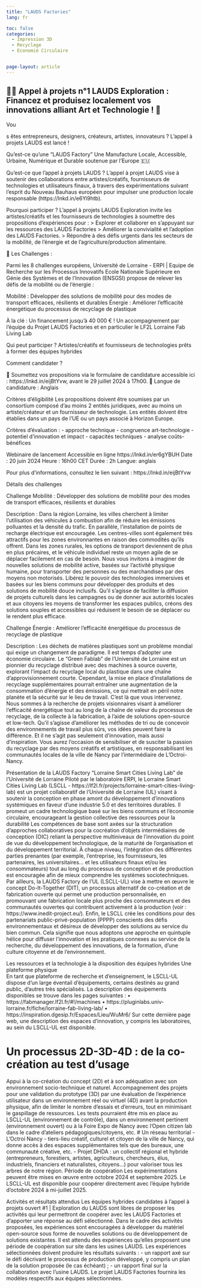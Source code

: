```yaml
---
title: "LAUDS Factories"
lang: fr

toc: false      
categories: 
  - Impression 3D
  - Recyclage
  - Economié Circulaire


page-layout: article  
---
```



## 🎨🚀 Appel à projets n°1 LAUDS Exploration : Financez et produisez localement vos innovations alliant Art et Technologie ! 🌟

Vou

s êtes entrepreneurs, designers, créateurs, artistes, innovateurs ? L'appel à projets LAUDS est lancé !

Qu'est-ce qu'une "LAUDS Factory"
Une Manufacture Locale, Accessible, Urbaine, Numérique et Durable soutenue par l'Europe 🇪🇺 

Qu'est-ce que l'appel à projets LAUDS ?
L'appel à projet LAUDS vise à soutenir des collaborations entre artistes/créatifs, fournisseurs de technologies et utilisateurs finaux, à travers des expérimentations suivant l'esprit du Nouveau Bauhaus européen pour impulser une production locale responsable (https://lnkd.in/e6Yi9htb).

Pourquoi participer ?
L'appel à projets LAUDS Exploration invite les artistes/créatifs et les fournisseurs de technologies à soumettre des propositions d'expériences pour :
> Explorer et collaborer en s’appuyant sur les ressources des LAUDS Factories
> Améliorer la convivialité et l'adoption des LAUDS Factories.
> Répondre à des défis urgents dans les secteurs de la mobilité, de l'énergie et de l'agriculture/production alimentaire.

🎯 Les Challenges :

Parmi les 8 challenges européens, Université de Lorraine - ERPI | Equipe de Recherche sur les Processus Innovatifs Ecole Nationale Supérieure en Génie des Systèmes et de l'Innovation (ENSGSI) propose de relever les défis de la mobilité ou de l'énergie :

Mobilité : Développer des solutions de mobilité pour des modes de transport efficaces, résilients et durables
Énergie : Améliorer l'efficacité énergétique du processus de recyclage de plastique

À la clé :
Un financement jusqu'à 40 000 € !
Un accompagnement par l'équipe du Projet LAUDS Factories et en particulier le LF2L Lorraine Fab Living Lab 

Qui peut participer ?
Artistes/créatifs et fournisseurs de technologies prêts à former des équipes hybrides

Comment candidater ?


📅 Soumettez vos propositions via le formulaire de candidature accessible ici : https://lnkd.in/eijBtYvw, avant le 29 juillet 2024 à 17h00.
📜 Langue de candidature : Anglais

Critères d'éligibilité
Les propositions doivent être soumises par un consortium composé d'au moins 2 entités juridiques, avec au moins un artiste/créateur et un fournisseur de technologie.
Les entités doivent être établies dans un pays de l’UE ou un pays associé à Horizon Europe.

Critères d'évaluation : 
- approche technique 
- congruence art-technologie 
- potentiel d'innovation et impact 
- capacités techniques 
- analyse coûts-bénéfices

Webinaire de lancement 
Accessible en ligne https://lnkd.in/er6gYBUH 
Date : 20 juin 2024 Heure : 16h00 CET
Durée : 2h
Langue: anglais

Pour plus d'informations, consultez le lien suivant : https://lnkd.in/eijBtYvw

Détails des challenges


Challenge Mobilité : Développer des solutions de mobilité pour des modes de transport efficaces, résilients et durables

	

Description : Dans la région Lorraine, les villes cherchent à limiter l'utilisation des véhicules à combustion afin de réduire les émissions polluantes et la densité du trafic. En parallèle, l'installation de points de recharge électrique est encouragée. Les centres-villes sont également très attractifs pour les zones environnantes en raison des commodités qu'ils offrent. Dans les zones rurales, les options de transport deviennent de plus en plus précaires, et le véhicule individuel reste un moyen agile de se déplacer facilement en cas de besoin. Nous vous invitons à imaginer de nouvelles solutions de mobilité active, basées sur l'activité physique humaine, pour transporter des personnes ou des marchandises par des moyens non motorisés. Libérez le pouvoir des technologies immersives et basées sur les biens communs pour développer des produits et des solutions de mobilité douce inclusifs. Qu'il s'agisse de faciliter la diffusion de projets culturels dans les campagnes ou de donner aux autorités locales et aux citoyens les moyens de transformer les espaces publics, créons des solutions souples et accessibles qui réduisent le besoin de se déplacer ou le rendent plus efficace.


Challenge Énergie : Améliorer l'efficacité énergétique du processus de recyclage de plastique


Description : Les déchets de matières plastiques sont un problème mondial qui exige un changement de paradigme. Il est temps d'adopter une économie circulaire. Le "Green Fablab" de l'Université de Lorraine est un pionnier du recyclage distribué avec des machines à source ouverte, explorant l'impact du recyclage local du plastique dans une chaîne d'approvisionnement courte. Cependant, la mise en place d'installations de recyclage supplémentaires pourrait entraîner une augmentation de la consommation d'énergie et des émissions, ce qui mettrait en péril notre planète et la sécurité sur le lieu de travail. C'est là que vous intervenez. Nous sommes à la recherche de projets visionnaires visant à améliorer l'efficacité énergétique tout au long de la chaîne de valeur du processus de recyclage, de la collecte à la fabrication, à l'aide de solutions open-source et low-tech. Qu'il s'agisse d'améliorer les méthodes de tri ou de concevoir des environnements de travail plus sûrs, vos idées peuvent faire la différence. Et il ne s'agit pas seulement d'innovation, mais aussi d'inspiration. Vous aurez l'occasion de sensibiliser et de susciter la passion du recyclage par des moyens créatifs et artistiques, en responsabilisant les communautés locales de la ville de Nancy par l'intermédiaire de L'Octroi-Nancy.




Présentation de la LAUDS Factory "Lorraine Smart Cities Living Lab" de l’Université de Lorraine
Piloté par le laboratoire ERPI, le Lorraine Smart Cities Living Lab (LSCLL - https://lf2l.fr/projects/lorraine-smart-cities-living-lab) est un projet collaboratif de l'Université de Lorraine (UL) visant à soutenir la conception en phase amont du développement d'innovations systémiques en faveur d'une industrie 5.0 et des territoires durables. Il promeut un cadre technologique basé sur les biens communs et l’économie circulaire, encourageant la gestion collective des ressources pour la durabilité
Les compétences de base sont axées sur la structuration d'approches collaboratives pour la cocréation d'objets intermédiaires de conception (OIC) reliant la perspective multiniveaux de l'innovation du point de vue du développement technologique, de la maturité de l'organisation et du développement territorial. À chaque niveau, l'intégration des différentes parties prenantes (par exemple, l'entreprise, les fournisseurs, les partenaires, les universitaires... et les utilisateurs finaux et/ou les consommateurs) tout au long du processus de conception et de production est encouragée afin de mieux comprendre les systèmes sociotechniques. 
Par ailleurs, la LAUDS Factory de l’UL (LSCLL-UL) vise à mettre en œuvre le concept Do-It-Together (DIT), un processus alternatif de co-création et de fabrication ouverte qui permet une production personnalisée, en promouvant une fabrication locale plus proche des consommateurs et des communautés ouvertes qui contribuent activement à la production (voir : https://www.inedit-project.eu/).
Enfin, le LSCLL crée les conditions pour des partenariats public-privé-population (PPPP) conscients des défis environnementaux et désireux de développer des solutions au service du bien commun. Cela signifie que nous adoptons une approche en quintuple hélice pour diffuser l'innovation et les pratiques connexes au service de la recherche, du développement des innovations, de la formation, d'une culture citoyenne et de l'environnement. 

Les ressources et la technologie à la disposition des équipes hybrides
Une plateforme physique  
En tant que plateforme de recherche et d'enseignement, le LSCLL-UL dispose d'un large éventail d'équipements, certains destinés au grand public, d'autres très spécialisés. La description des équipements disponibles se trouve dans les pages suivantes :
•	https://fabmanager.lf2l.fr/#!/machines
•	https://pluginlabs.univ-lorraine.fr/fiche/lorraine-fab-living-lab/
•	https://inspiration.dgesip.fr/Espaces/Lieu/WuMr6/
Sur cette dernière page web, une description des espaces d'innovation, y compris les laboratoires, au sein du LSCLL-UL est disponible.

# Un processus 2D-3D-4D : de la co-création au test d'usage 
Appui à la co-création du concept (2D) et à son adéquation avec son environnement socio-technique et naturel. Accompagnement des projets pour une validation du prototype (3D) par une évaluation de l'expérience utilisateur dans un environnement réel ou virtuel (4D) avant la production physique, afin de limiter le nombre d'essais et d'erreurs, tout en minimisant le gaspillage de ressources. Les tests pourraient être mis en place au LSCLL-UL (environnement de contrôle), dans un environnement pertinent (environnement ouvert) ou à la Foire Expo de Nancy avec l'Open citizen lab dans le cadre d'ateliers pédagogiques/citoyens, etc.
# Un réseau territorial
- L'Octroi Nancy - tiers-lieu créatif, culturel et citoyen de la ville de Nancy, qui donne accès à des espaces supplémentaires tels que des bureaux, une communauté créative, etc.
- Projet DHDA : un collectif régional et hybride (entrepreneurs, forestiers, artistes, agriculteurs, chercheurs, élus, industriels, financiers et naturalistes, citoyens...) pour valoriser tous les arbres de notre région.
Période de coopération
Les expérimentations peuvent être mises en œuvre entre octobre 2024 et septembre 2025. Le LSCLL-UL est disponible pour coopérer directement avec l'équipe hybride d'octobre 2024 à mi-juillet 2025.

Activités et résultats attendus
Les équipes hybrides candidates à l'appel à projets ouvert #1 | Exploration du LAUDS sont libres de proposer les activités qui leur permettront de coopérer avec les LAUDS Factories et d'apporter une réponse au défi sélectionné. Dans le cadre des activités proposées, les expériences sont encouragées à développer du matériel open-source sous forme de nouvelles solutions ou de développement de solutions existantes. Il est attendu des expériences qu'elles proposent une période de coopération sur site dans les usines LAUDS. 
Les expériences sélectionnées doivent produire les résultats suivants : 
- un rapport axé sur le défi décrivant le processus de production développé, y compris un plan de la solution proposée (le cas échéant) ; 
- un rapport final sur la collaboration avec l'usine LAUDS. 
Le projet LAUDS Factories fournira les modèles respectifs aux équipes sélectionnées.

